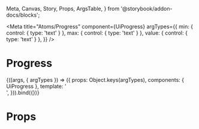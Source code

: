   Meta, Canvas, Story, Props, ArgsTable,
} from '@storybook/addon-docs/blocks';

<Meta
  title="Atoms/Progress"
  component={UiProgress}
  argTypes={{
    min: { control: { type: 'text' } },
    max: { control: { type: 'text' } },
    value: { control: { type: 'text' } },
  }}
/>

# Progress

<Canvas>
  <Story
    name="Common"
    args={{
      min: '0',
      max: '100',
      value: '30',
    }}
  >
    {((args, { argTypes }) => ({
      props: Object.keys(argTypes),
      components: { UiProgress },
      template: '<div style="display: \'inline-flex\'; width: 8rem;"><UiProgress :min="min" :max="max" :value="value"/></div>',
    })).bind({})}
  </Story>
</Canvas>

<ArgsTable story='Common' />

# Props

<Props of={UiProgress} />
